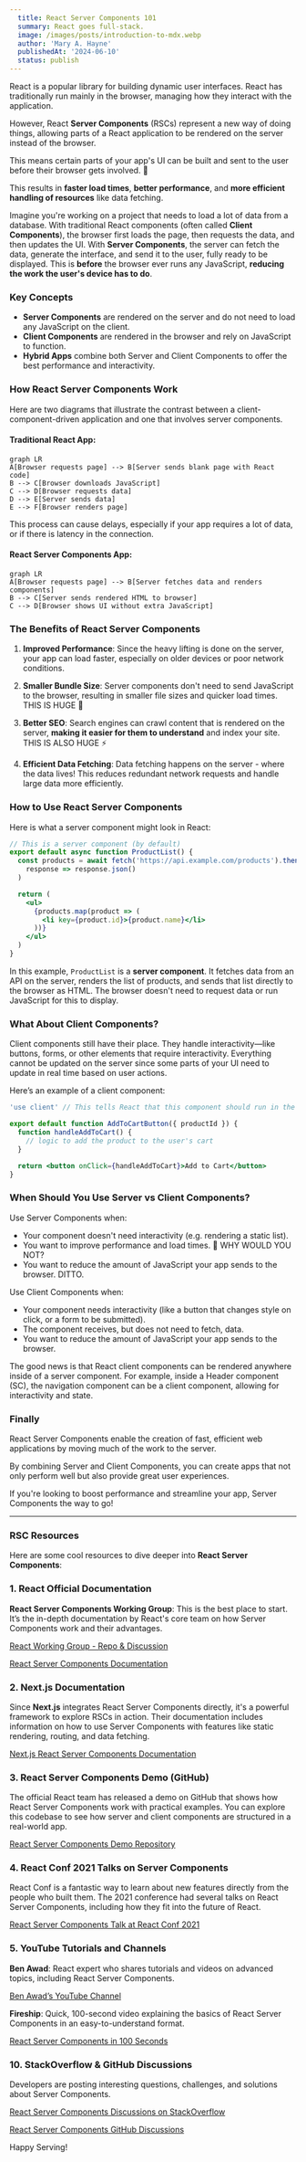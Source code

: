 ```yaml
---
  title: React Server Components 101
  summary: React goes full-stack.
  image: /images/posts/introduction-to-mdx.webp
  author: 'Mary A. Hayne'
  publishedAt: '2024-06-10'
  status: publish
---
```


React is a popular library for building dynamic user interfaces. React has
traditionally run mainly in the browser, managing how they interact with the
application.

However, React **Server Components** (RSCs) represent a new way of doing things,
allowing parts of a React application to be rendered on the server instead of
the browser.

This means certain parts of your app's UI can be built and sent to the user
before their browser gets involved. 🤯

This results in **faster load times**, **better performance**, and **more
efficient handling of resources** like data fetching.

Imagine you're working on a project that needs to load a lot of data from a
database. With traditional React components (often called **Client
Components**), the browser first loads the page, then requests the data, and
then updates the UI. With **Server Components**, the server can fetch the data,
generate the interface, and send it to the user, fully ready to be displayed.
This is **before** the browser ever runs any JavaScript, **reducing the work the
user's device has to do**.

### Key Concepts

- **Server Components** are rendered on the server and do not need to load any
  JavaScript on the client.
- **Client Components** are rendered in the browser and rely on JavaScript to
  function.
- **Hybrid Apps** combine both Server and Client Components to offer the best
  performance and interactivity.

### How React Server Components Work

Here are two diagrams that illustrate the contrast between a
client-component-driven application and one that involves server components.

#### Traditional React App:

```mermaid
graph LR
A[Browser requests page] --> B[Server sends blank page with React code]
B --> C[Browser downloads JavaScript]
C --> D[Browser requests data]
D --> E[Server sends data]
E --> F[Browser renders page]
```

This process can cause delays, especially if your app requires a lot of data, or
if there is latency in the connection.

#### React Server Components App:

```mermaid
graph LR
A[Browser requests page] --> B[Server fetches data and renders components]
B --> C[Server sends rendered HTML to browser]
C --> D[Browser shows UI without extra JavaScript]
```

### The Benefits of React Server Components

1. **Improved Performance**: Since the heavy lifting is done on the server, your
   app can load faster, especially on older devices or poor network conditions.

2. **Smaller Bundle Size**: Server components don't need to send JavaScript to
   the browser, resulting in smaller file sizes and quicker load times. THIS IS
   HUGE 🥳

3. **Better SEO**: Search engines can crawl content that is rendered on the
   server, **making it easier for them to understand** and index your site. THIS
   IS ALSO HUGE ⚡️

4. **Efficient Data Fetching**: Data fetching happens on the server - where the
   data lives! This reduces redundant network requests and handle large data
   more efficiently.

### How to Use React Server Components

Here is what a server component might look in React:

```jsx
// This is a server component (by default)
export default async function ProductList() {
  const products = await fetch('https://api.example.com/products').then(
    response => response.json()
  )

  return (
    <ul>
      {products.map(product => (
        <li key={product.id}>{product.name}</li>
      ))}
    </ul>
  )
}
```

In this example, `ProductList` is a **server component**. It fetches data from
an API on the server, renders the list of products, and sends that list directly
to the browser as HTML. The browser doesn't need to request data or run
JavaScript for this to display.

### What About Client Components?

Client components still have their place. They handle interactivity—like
buttons, forms, or other elements that require interactivity. Everything cannot
be updated on the server since some parts of your UI need to update in real time
based on user actions.

Here’s an example of a client component:

```jsx
'use client' // This tells React that this component should run in the browser

export default function AddToCartButton({ productId }) {
  function handleAddToCart() {
    // logic to add the product to the user's cart
  }

  return <button onClick={handleAddToCart}>Add to Cart</button>
}
```

### When Should You Use Server vs Client Components?

Use Server Components when:

- Your component doesn't need interactivity (e.g. rendering a static list).
- You want to improve performance and load times. 🤔 WHY WOULD YOU NOT?
- You want to reduce the amount of JavaScript your app sends to the browser.
  DITTO.

Use Client Components when:

- Your component needs interactivity (like a button that changes style on click,
  or a form to be submitted).
- The component receives, but does not need to fetch, data.
- You want to reduce the amount of JavaScript your app sends to the browser.

The good news is that React client components can be rendered anywhere inside of
a server component. For example, inside a Header component (SC), the navigation
component can be a client component, allowing for interactivity and state.

### Finally

React Server Components enable the creation of fast, efficient web applications
by moving much of the work to the server.

By combining Server and Client Components, you can create apps that not only
perform well but also provide great user experiences.

If you're looking to boost performance and streamline your app, Server
Components the way to go!

---

### RSC Resources

Here are some cool resources to dive deeper into **React Server Components**:

### 1\. **React Official Documentation**

**React Server Components Working Group**: This is the best place to start. It’s
the in-depth documentation by React\'s core team on how Server Components work
and their advantages.

[React Working Group - Repo & Discussion](https://github.com/reactwg/server-components)

[React Server Components Documentation](https://react.dev/reference/rsc/server-components)

### 2\. **Next.js Documentation**

Since **Next.js** integrates React Server Components directly, it's a powerful
framework to explore RSCs in action. Their documentation includes information on
how to use Server Components with features like static rendering, routing, and
data fetching.

[Next.js React Server Components Documentation](https://nextjs.org/learn/react-foundations/server-and-client-components)

### 3\. **React Server Components Demo (GitHub)**

The official React team has released a demo on GitHub that shows how React
Server Components work with practical examples. You can explore this codebase to
see how server and client components are structured in a real-world app.

[React Server Components Demo Repository](https://github.com/reactjs/server-components-demo)

### 4\. **React Conf 2021 Talks on Server Components**

React Conf is a fantastic way to learn about new features directly from the
people who built them. The 2021 conference had several talks on React Server
Components, including how they fit into the future of React.

[React Server Components Talk at React Conf 2021](https://www.youtube.com/watch?v=ByBPyMBTzM0)

### 5\. **YouTube Tutorials and Channels**

**Ben Awad**: React expert who shares tutorials and videos on advanced topics,
including React Server Components.

[Ben Awad’s YouTube Channel](https://www.youtube.com/channel/UC-8QAzbLcRglXeN_MY9blyw)

**Fireship**: Quick, 100-second video explaining the basics of React Server
Components in an easy-to-understand format.

[React Server Components in 100 Seconds](https://www.youtube.com/watch?v=0e10eJ5Y5vE)

### 10\. **StackOverflow & GitHub Discussions**

Developers are posting interesting questions, challenges, and solutions about
Server Components.

[React Server Components Discussions on StackOverflow](https://stackoverflow.com/questions/tagged/react-server-components)

[React Server Components GitHub Discussions](https://github.com/reactjs/server-components/discussions)

Happy Serving!
